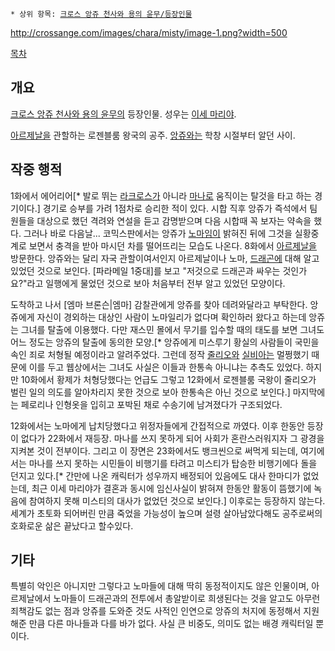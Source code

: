  * 상위 항목: [[크로스 앙쥬 천사와 용의 윤무/등장인물]]

http://crossange.com/images/chara/misty/image-1.png?width=500

[[목차]]

== 개요 ==
[[크로스 앙쥬 천사와 용의 윤무]]의 등장인물. 성우는 [[이세 마리야]].

[[아르제날]]을 관할하는 로젠블룸 왕국의 공주. [[앙쥬]]와는 학창 시절부터 알던 사이.

== 작중 행적 ==
1화에서 에어리어[* 발로 뛰는 [[라크로스]]가 아니라 [[마나(크로스 앙쥬 천사와 용의 윤무)|마나]]로 움직이는 탈것을 타고 하는 경기이다.] 경기로 승부를 가려 1점차로 승리한 적이 있다. 시합 직후 앙쥬가 즉석에서 팀원들을 대상으로 했던 격려와 연설을 듣고 감명받으며 다음 시합때 꼭 보자는 약속을 했다. 그러나 바로 다음날... 코믹스판에서는 앙쥬가 [[노마(크로스 앙쥬 천사와 용의 윤무)|노마]]임이 밝혀진 뒤에 그것을 실황중계로 보면서 충격을 받아 마시던 차를 떨어뜨리는 모습도 나온다. 8화에서 [[아르제날]]을 방문한다. 앙쥬와는 달리 자국 관할이여서인지 아르제날이나 노마, [[드래곤(크로스 앙쥬 천사와 용의 윤무)|드래곤]]에 대해 알고 있었던 것으로 보인다. [파라메일 1중대]를 보고 "저것으로 드래곤과 싸우는 것인가요?"라고 일행에게 물었던 것으로 보아 처음부터 전부 알고 있었던 모양이다. 

도착하고 나서 [엠마 브론슨|엠마] 감찰관에게 앙쥬를 찾아 데려와달라고 부탁한다. 앙쥬에게 자신이 경외하는 대상인 사람이 노마일리가 없다며 확인하러 왔다고 하는데 앙쥬는 그녀를 탈출에 이용했다. 다만 재스민 몰에서 무기를 입수할 때의 태도를 보면 그녀도 어느 정도는 앙쥬의 탈출에 동의한 모양.[* 앙쥬에게 미스루기 황실의 사람들이 국민을 속인 죄로 처형될 예정이라고 알려주었다. 그런데 정작 [[줄리오 아스카 미스루기|줄리오]]와 [[실비아 이카루가 미스루기|실비아]]는 멀쩡했기 때문에 이를 두고 웹상에서는 그녀도 사실은 이들과 한통속 아니냐는 추측도 있었다. 하지만 10화에서 황제가 처형당했다는 언급도 그렇고 12화에서 로젠블룸 국왕이 줄리오가 벌린 일의 의도를 알아차리지 못한 것으로 보아 한통속은 아닌 것으로 보인다.] 마지막에는 페로리나 인형옷을 입히고 포박된 채로 수송기에 남겨졌다가 구조되었다. 

12화에서는 노마에게 납치당했다고 위정자들에게 간접적으로 까였다. 이후 한동안 등장이 없다가 22화에서 재등장. 마나를 쓰지 못하게 되어 사회가 혼란스러워지자 그 광경을 지켜본 것이 전부이다. 그리고 이 장면은 23화에서도 뱅크씬으로 써먹게 되는데, 여기에서는 마나를 쓰지 못하는 시민들이 비행기를 타려고 미스티가 탑승한 비행기에다 돌을 던지고 있다.[* 간만에 나온 캐릭터가 성우까지 배정되어 있음에도 대사 한마디가 없었는데, 최근 이세 마리야가 결혼과 동시에 임신사실이 밝혀져 한동안 활동이 뜸했기에 녹음에 참여하지 못해 미스티의 대사가 없었던 것으로 보인다.] 이후로는 등장하지 않는다. 세계가 초토화 되어버린 만큼 죽었을 가능성이 높으며 설령 살아남았다해도 공주로써의 호화로운 삶은 끝났다고 할수있다. 

== 기타 ==
특별히 악인은 아니지만 그렇다고 노마들에 대해 딱히 동정적이지도 않은 인물이며, 아르제날에서 노마들이 드래곤과의 전투에서 총알받이로 희생된다는 것을 알고도 아무런 죄책감도 없는 점과 앙쥬를 도와준 것도 사적인 인연으로 앙쥬의 처지에 동정해서 지원해준 만큼 다른 마나들과 다를 바가 없다. 사실 큰 비중도, 의미도 없는 배경 캐릭터일 뿐이다.
